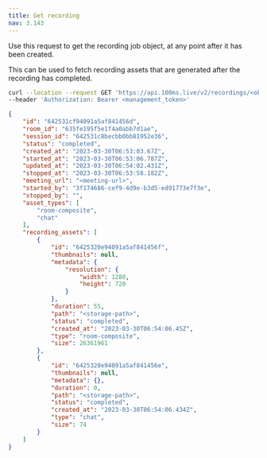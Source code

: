 ```yaml
---
title: Get recording
nav: 3.143
---
```


Use this request to get the recording job object, at any point after it has been created.

This can be used to fetch recording assets that are generated after the recording has completed.

<GetRequest title="https://api.100ms.live/v2/recordings/<object_id>" />
<Request id="req-0">

```bash
curl --location --request GET 'https://api.100ms.live/v2/recordings/<object_id>' \
--header 'Authorization: Bearer <management_token>'
```

</Request>
<ResponseBox id="res-0" status="200 OK">

```json
{
    "id": "642531cf94091a5af841456d",
    "room_id": "635fe195f5e1f4a0abb7d1ae",
    "session_id": "642531c8becbb0bb81952e36",
    "status": "completed",
    "created_at": "2023-03-30T06:53:03.67Z",
    "started_at": "2023-03-30T06:53:06.787Z",
    "updated_at": "2023-03-30T06:54:02.431Z",
    "stopped_at": "2023-03-30T06:53:58.182Z",
    "meeting_url": "<meeting-url>",
    "started_by": "3f174686-cef9-4d9e-b3d5-ed91773e7f3e",
    "stopped_by": "",
    "asset_types": [
        "room-composite",
        "chat"
    ],
    "recording_assets": [
        {
            "id": "6425320e94091a5af841456f",
            "thumbnails": null,
            "metadata": {
                "resolution": {
                    "width": 1280,
                    "height": 720
                }
            },
            "duration": 55,
            "path": "<storage-path>",
            "status": "completed",
            "created_at": "2023-03-30T06:54:06.45Z",
            "type": "room-composite",
            "size": 26361961
        },
        {
            "id": "6425320e94091a5af841456e",
            "thumbnails": null,
            "metadata": {},
            "duration": 0,
            "path": "<storage-path>",
            "status": "completed",
            "created_at": "2023-03-30T06:54:06.434Z",
            "type": "chat",
            "size": 74
        }
    ]
}
```

</ResponseBox>
